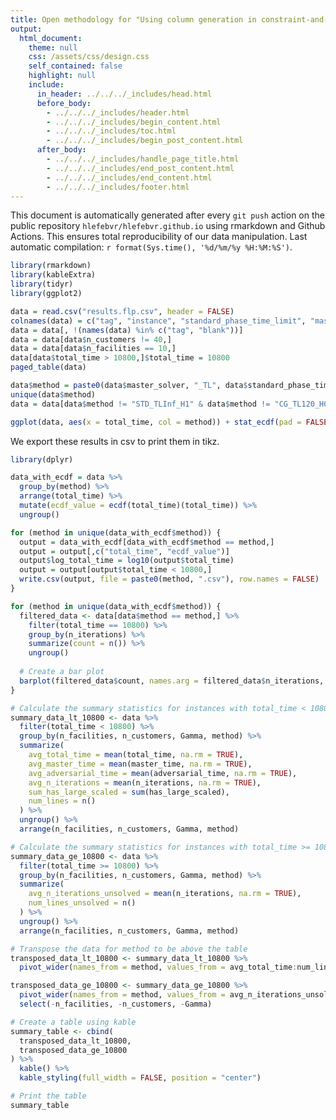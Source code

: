 ```yaml
---
title: Open methodology for "Using column generation in constraint-and-column generation for adjustable robust optimization" > FLP
output: 
  html_document:
    theme: null
    css: /assets/css/design.css
    self_contained: false
    highlight: null
    include:
      in_header: ../../../_includes/head.html
      before_body: 
        - ../../../_includes/header.html
        - ../../../_includes/begin_content.html
        - ../../../_includes/toc.html
        - ../../../_includes/begin_post_content.html
      after_body: 
        - ../../../_includes/handle_page_title.html
        - ../../../_includes/end_post_content.html
        - ../../../_includes/end_content.html
        - ../../../_includes/footer.html
---
```


<div class="warning">This document is automatically generated after every `git push` action on the public repository `hlefebvr/hlefebvr.github.io` using rmarkdown and Github Actions. This ensures total reproducibility of our data manipulation. Last automatic compilation: `r format(Sys.time(), '%d/%m/%y %H:%M:%S')`.</div>

```r
library(rmarkdown)
library(kableExtra)
library(tidyr)
library(ggplot2)
```

```r
data = read.csv("results.flp.csv", header = FALSE)
colnames(data) = c("tag", "instance", "standard_phase_time_limit", "master_solver", "status", "reason", "has_large_scaled", "n_iterations", "total_time", "master_time", "adversarial_time", "best_bound", "best_obj", "relative_gap", "absolute_gap", "adversarial_unexpected_status",  "with_heuristic", "n_facilities", "n_customers", "Gamma", "blank")
data = data[, !(names(data) %in% c("tag", "blank"))]
data = data[data$n_customers != 40,]
data = data[data$n_facilities == 10,]
data[data$total_time > 10800,]$total_time = 10800
paged_table(data)
```

```r
data$method = paste0(data$master_solver, "_TL", data$standard_phase_time_limit, "_H", data$with_heuristic)
unique(data$method)
data = data[data$method != "STD_TLInf_H1" & data$method != "CG_TL120_H0" & data$method != "CG_TL120_H1",]
```

```r
ggplot(data, aes(x = total_time, col = method)) + stat_ecdf(pad = FALSE) + coord_cartesian(xlim = c(0,10800))
```

We export these results in csv to print them in tikz.

```r
library(dplyr)

data_with_ecdf = data %>%
  group_by(method) %>%
  arrange(total_time) %>%
  mutate(ecdf_value = ecdf(total_time)(total_time)) %>%
  ungroup()

for (method in unique(data_with_ecdf$method)) {
  output = data_with_ecdf[data_with_ecdf$method == method,]
  output = output[,c("total_time", "ecdf_value")]
  output$log_total_time = log10(output$total_time)
  output = output[output$total_time < 10800,]
  write.csv(output, file = paste0(method, ".csv"), row.names = FALSE)
}
```

```r
for (method in unique(data_with_ecdf$method)) {
  filtered_data <- data[data$method == method,] %>%
    filter(total_time == 10800) %>%
    group_by(n_iterations) %>%
    summarize(count = n()) %>%
    ungroup()
  
  # Create a bar plot
  barplot(filtered_data$count, names.arg = filtered_data$n_iterations, xlab = "n_iterations", ylab = "Number of Lines",  main = paste0("Number of unsolved instances, ", method))
}
```

```r
# Calculate the summary statistics for instances with total_time < 10800
summary_data_lt_10800 <- data %>%
  filter(total_time < 10800) %>%
  group_by(n_facilities, n_customers, Gamma, method) %>%
  summarize(
    avg_total_time = mean(total_time, na.rm = TRUE),
    avg_master_time = mean(master_time, na.rm = TRUE),
    avg_adversarial_time = mean(adversarial_time, na.rm = TRUE),
    avg_n_iterations = mean(n_iterations, na.rm = TRUE),
    sum_has_large_scaled = sum(has_large_scaled),
    num_lines = n()
  ) %>%
  ungroup() %>%
  arrange(n_facilities, n_customers, Gamma, method)

# Calculate the summary statistics for instances with total_time >= 10800
summary_data_ge_10800 <- data %>%
  filter(total_time >= 10800) %>%
  group_by(n_facilities, n_customers, Gamma, method) %>%
  summarize(
    avg_n_iterations_unsolved = mean(n_iterations, na.rm = TRUE),
    num_lines_unsolved = n()
  ) %>%
  ungroup() %>%
  arrange(n_facilities, n_customers, Gamma, method)

# Transpose the data for method to be above the table
transposed_data_lt_10800 <- summary_data_lt_10800 %>%
  pivot_wider(names_from = method, values_from = avg_total_time:num_lines)

transposed_data_ge_10800 <- summary_data_ge_10800 %>%
  pivot_wider(names_from = method, values_from = avg_n_iterations_unsolved:num_lines_unsolved) %>%
  select(-n_facilities, -n_customers, -Gamma)

# Create a table using kable
summary_table <- cbind(
  transposed_data_lt_10800,
  transposed_data_ge_10800
) %>%
  kable() %>%
  kable_styling(full_width = FALSE, position = "center")

# Print the table
summary_table
```
